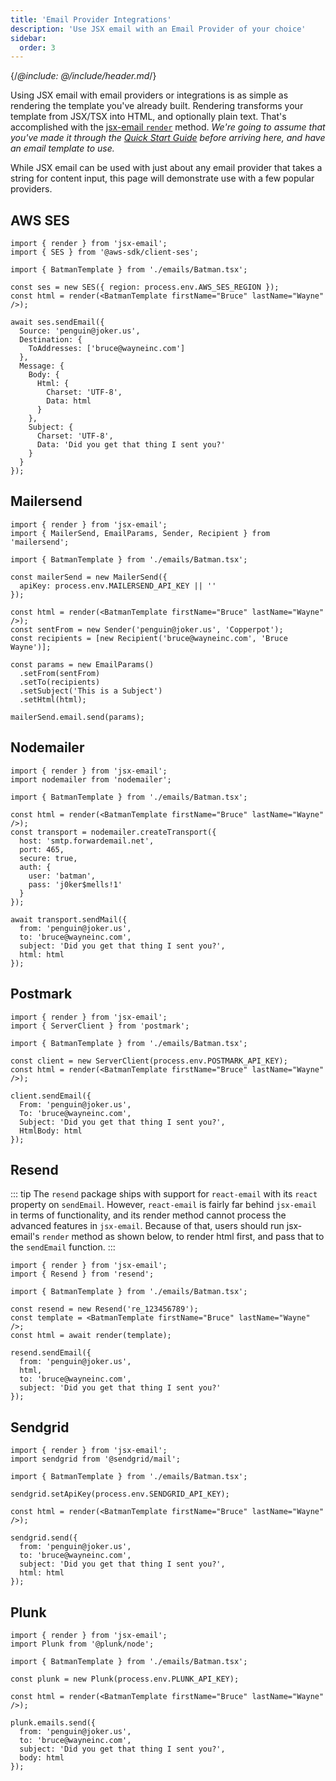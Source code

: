 ```yaml
---
title: 'Email Provider Integrations'
description: 'Use JSX email with an Email Provider of your choice'
sidebar:
  order: 3
---
```


{/*@include: @/include/header.md*/}

Using JSX email with email providers or integrations is as simple as rendering the template you've already built. Rendering transforms your template from JSX/TSX into HTML, and optionally plain text. That's accomplished with the [jsx-email `render`](/docs/core/render) method. _We're going to assume that you've made it through the [Quick Start Guide](/docs/quick-start) before arriving here, and have an email template to use._

While JSX email can be used with just about any email provider that takes a string for content input, this page will demonstrate use with a few popular providers.

## AWS SES

```tsx
import { render } from 'jsx-email';
import { SES } from '@aws-sdk/client-ses';

import { BatmanTemplate } from './emails/Batman.tsx';

const ses = new SES({ region: process.env.AWS_SES_REGION });
const html = render(<BatmanTemplate firstName="Bruce" lastName="Wayne" />);

await ses.sendEmail({
  Source: 'penguin@joker.us',
  Destination: {
    ToAddresses: ['bruce@wayneinc.com']
  },
  Message: {
    Body: {
      Html: {
        Charset: 'UTF-8',
        Data: html
      }
    },
    Subject: {
      Charset: 'UTF-8',
      Data: 'Did you get that thing I sent you?'
    }
  }
});
```

## Mailersend

```tsx
import { render } from 'jsx-email';
import { MailerSend, EmailParams, Sender, Recipient } from 'mailersend';

import { BatmanTemplate } from './emails/Batman.tsx';

const mailerSend = new MailerSend({
  apiKey: process.env.MAILERSEND_API_KEY || ''
});

const html = render(<BatmanTemplate firstName="Bruce" lastName="Wayne" />);
const sentFrom = new Sender('penguin@joker.us', 'Copperpot');
const recipients = [new Recipient('bruce@wayneinc.com', 'Bruce Wayne')];

const params = new EmailParams()
  .setFrom(sentFrom)
  .setTo(recipients)
  .setSubject('This is a Subject')
  .setHtml(html);

mailerSend.email.send(params);
```

## Nodemailer

```tsx
import { render } from 'jsx-email';
import nodemailer from 'nodemailer';

import { BatmanTemplate } from './emails/Batman.tsx';

const html = render(<BatmanTemplate firstName="Bruce" lastName="Wayne" />);
const transport = nodemailer.createTransport({
  host: 'smtp.forwardemail.net',
  port: 465,
  secure: true,
  auth: {
    user: 'batman',
    pass: 'j0ker$mells!1'
  }
});

await transport.sendMail({
  from: 'penguin@joker.us',
  to: 'bruce@wayneinc.com',
  subject: 'Did you get that thing I sent you?',
  html: html
});
```

## Postmark

```tsx
import { render } from 'jsx-email';
import { ServerClient } from 'postmark';

import { BatmanTemplate } from './emails/Batman.tsx';

const client = new ServerClient(process.env.POSTMARK_API_KEY);
const html = render(<BatmanTemplate firstName="Bruce" lastName="Wayne" />);

client.sendEmail({
  From: 'penguin@joker.us',
  To: 'bruce@wayneinc.com',
  Subject: 'Did you get that thing I sent you?',
  HtmlBody: html
});
```

## Resend

::: tip
The `resend` package ships with support for `react-email` with its `react` property on `sendEmail`. However, `react-email` is fairly far behind `jsx-email` in terms of functionality, and its render method cannot process the advanced features in `jsx-email`. Because of that, users should run jsx-email's `render` method as shown below, to render html first, and pass that to the `sendEmail` function.
:::

```tsx
import { render } from 'jsx-email';
import { Resend } from 'resend';

import { BatmanTemplate } from './emails/Batman.tsx';

const resend = new Resend('re_123456789');
const template = <BatmanTemplate firstName="Bruce" lastName="Wayne" />;
const html = await render(template);

resend.sendEmail({
  from: 'penguin@joker.us',
  html,
  to: 'bruce@wayneinc.com',
  subject: 'Did you get that thing I sent you?'
});
```

## Sendgrid

```tsx
import { render } from 'jsx-email';
import sendgrid from '@sendgrid/mail';

import { BatmanTemplate } from './emails/Batman.tsx';

sendgrid.setApiKey(process.env.SENDGRID_API_KEY);

const html = render(<BatmanTemplate firstName="Bruce" lastName="Wayne" />);

sendgrid.send({
  from: 'penguin@joker.us',
  to: 'bruce@wayneinc.com',
  subject: 'Did you get that thing I sent you?',
  html: html
});
```

## Plunk

```tsx
import { render } from 'jsx-email';
import Plunk from '@plunk/node';

import { BatmanTemplate } from './emails/Batman.tsx';

const plunk = new Plunk(process.env.PLUNK_API_KEY);

const html = render(<BatmanTemplate firstName="Bruce" lastName="Wayne" />);

plunk.emails.send({
  from: 'penguin@joker.us',
  to: 'bruce@wayneinc.com',
  subject: 'Did you get that thing I sent you?',
  body: html
});
```
